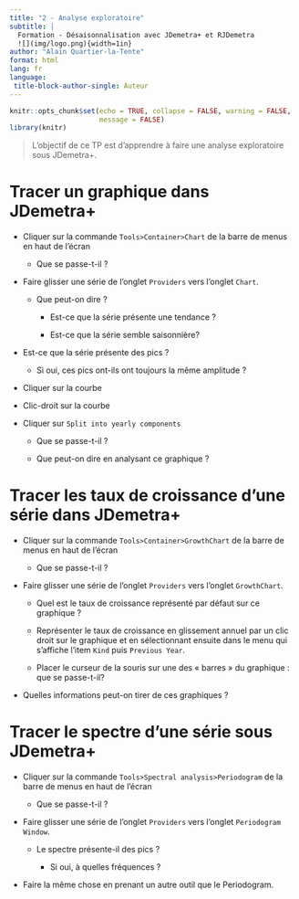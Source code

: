 ```yaml
---
title: "2 - Analyse exploratoire"
subtitle: |
  Formation - Désaisonnalisation avec JDemetra+ et RJDemetra
  ![](img/logo.png){width=1in}
author: "Alain Quartier-la-Tente"
format: html
lang: fr
language:
 title-block-author-single: Auteur
---
```


```r
knitr::opts_chunk$set(echo = TRUE, collapse = FALSE, warning = FALSE,
                      message = FALSE)
library(knitr)
```

> L'objectif de ce TP est d'apprendre à faire une analyse exploratoire sous JDemetra+.

# Tracer un graphique dans JDemetra+

-   Cliquer sur la commande `Tools>Container>Chart` de la barre de menus en haut de l'écran

    -   Que se passe-t-il ?

-   Faire glisser une série de l'onglet `Providers` vers l'onglet `Chart`.

    -   Que peut-on dire ?

        -   Est-ce que la série présente une tendance ?

        -   Est-ce que la série semble saisonnière?

-   Est-ce que la série présente des pics ?

    -   Si oui, ces pics ont-ils ont toujours la même amplitude ?

-   Cliquer sur la courbe

-   Clic-droit sur la courbe

-   Cliquer sur `Split into yearly components`

    -   Que se passe-t-il ?

    -   Que peut-on dire en analysant ce graphique ?

# Tracer les taux de croissance d'une série dans JDemetra+

-   Cliquer sur la commande `Tools>Container>GrowthChart` de la barre de menus en haut de l'écran

    -   Que se passe-t-il ?

-   Faire glisser une série de l'onglet `Providers` vers l'onglet `GrowthChart`.

    -   Quel est le taux de croissance représenté par défaut sur ce graphique ?

    -   Représenter le taux de croissance en glissement annuel par un clic droit sur le graphique et en sélectionnant ensuite dans le menu qui s'affiche l'item `Kind` puis `Previous Year`.

    -   Placer le curseur de la souris sur une des « barres » du graphique : que se passe-t-il?

-   Quelles informations peut-on tirer de ces graphiques ?

# Tracer le spectre d'une série sous JDemetra+

-   Cliquer sur la commande `Tools>Spectral analysis>Periodogram` de la barre de menus en haut de l'écran

    -   Que se passe-t-il ?

-   Faire glisser une série de l'onglet `Providers` vers l'onglet `Periodogram Window`.

    -   Le spectre présente-il des pics ?

        -   Si oui, à quelles fréquences ?

-   Faire la même chose en prenant un autre outil que le Periodogram.
